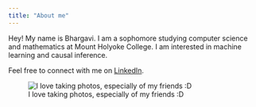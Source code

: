 ```yaml
---
title: "About me"
---
```


Hey! My name is Bhargavi. I am a sophomore studying computer science and mathematics at Mount Holyoke College. I am interested in machine learning and causal inference.

Feel free to connect with me on [LinkedIn](https://www.linkedin.com/in/bhargavi-patil).

![I love taking photos, especially of my friends :D](f.jpg)
